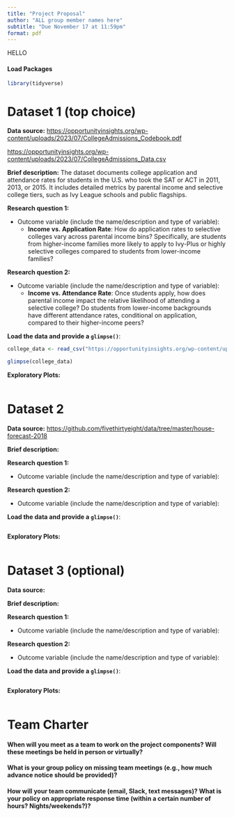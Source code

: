```yaml
---
title: "Project Proposal"
author: "ALL group member names here"
subtitle: "Due November 17 at 11:59pm"
format: pdf
---
```


HELLO

#### Load Packages

```r
library(tidyverse)
```

# Dataset 1 (top choice)

**Data source:** <https://opportunityinsights.org/wp-content/uploads/2023/07/CollegeAdmissions_Codebook.pdf>

<https://opportunityinsights.org/wp-content/uploads/2023/07/CollegeAdmissions_Data.csv>

**Brief description:** The dataset documents college application and attendance rates for students in the U.S. who took the SAT or ACT in 2011, 2013, or 2015. It includes detailed metrics by parental income and selective college tiers, such as Ivy League schools and public flagships.

**Research question 1:**

-   Outcome variable (include the name/description and type of variable):
    -   **Income vs. Application Rate**: How do application rates to selective colleges vary across parental income bins? Specifically, are students from higher-income families more likely to apply to Ivy-Plus or highly selective colleges compared to students from lower-income families?

**Research question 2:**

-   Outcome variable (include the name/description and type of variable):
    -   **Income vs. Attendance Rate**: Once students apply, how does parental income impact the relative likelihood of attending a selective college? Do students from lower-income backgrounds have different attendance rates, conditional on application, compared to their higher-income peers?

**Load the data and provide a `glimpse()`**:

```r

college_data <- read_csv("https://opportunityinsights.org/wp-content/uploads/2023/07/CollegeAdmissions_Data.csv")

glimpse(college_data)
```

**Exploratory Plots:**

```r

```

# Dataset 2

**Data source:** <https://github.com/fivethirtyeight/data/tree/master/house-forecast-2018>

**Brief description:**

**Research question 1:**

-   Outcome variable (include the name/description and type of variable):

**Research question 2:**

-   Outcome variable (include the name/description and type of variable):

**Load the data and provide a `glimpse()`**:

```r

```

**Exploratory Plots:**

```r

```

# 

# Dataset 3 (optional)

**Data source:**

**Brief description:**

**Research question 1:**

-   Outcome variable (include the name/description and type of variable):

**Research question 2:**

-   Outcome variable (include the name/description and type of variable):

**Load the data and provide a `glimpse()`**:

```r

```

**Exploratory Plots:**

```r

```

# 

# Team Charter

#### When will you meet as a team to work on the project components? Will these meetings be held in person or virtually?

#### What is your group policy on missing team meetings (e.g., how much advance notice should be provided)?

#### How will your team communicate (email, Slack, text messages)? What is your policy on appropriate response time (within a certain number of hours? Nights/weekends?)?

#### 
